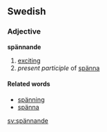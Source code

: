 ==Swedish==
{{sv-mermest|spännande|spännande|spännande|spännande|spännande}}
===Adjective===
'''spännande'''

# [[exciting]]
# ''present participle'' of [[spänna]]

====Related words====
*[[spänning]]
*[[spänna]]

[[sv:spännande]]